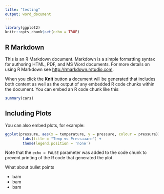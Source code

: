 ```yaml
---
title: "testing"
output: word_document
---
```


```r
library(ggplot2)
knitr::opts_chunk$set(echo = TRUE)
```

## R Markdown

This is an R Markdown document. Markdown is a simple formatting syntax for authoring HTML, PDF, and MS Word documents. For more details on using R Markdown see <http://rmarkdown.rstudio.com>.

When you click the **Knit** button a document will be generated that includes both content as well as the output of any embedded R code chunks within the document. You can embed an R code chunk like this:

```r
summary(cars)
```

## Including Plots

You can also embed plots, for example:

```r
ggplot(pressure, aes(x = temperature, y = pressure, colour = pressure)) + geom_point() +
        labs(title = "Temp vs Pressaaare") +
        theme(legend.position = 'none')
```

Note that the `echo = FALSE` parameter was added to the code chunk to prevent printing of the R code that generated the plot.

What about bullet points 

* bam 
* bam 
* bam
